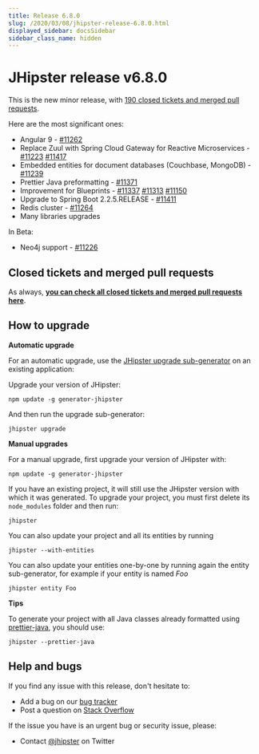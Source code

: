 ```yaml
---
title: Release 6.8.0
slug: /2020/03/08/jhipster-release-6.8.0.html
displayed_sidebar: docsSidebar
sidebar_class_name: hidden
---
```


JHipster release v6.8.0
==================

This is the new minor release, with [190 closed tickets and merged pull requests](https://github.com/jhipster/generator-jhipster/issues?q=milestone%3A6.8.0+is%3Aclosed).

Here are the most significant ones:

- Angular 9 - [#11262](https://github.com/jhipster/generator-jhipster/pull/11262)
- Replace Zuul with Spring Cloud Gateway for Reactive Microservices - [#11223](https://github.com/jhipster/generator-jhipster/pull/11223) [#11417](https://github.com/jhipster/generator-jhipster/pull/11417)
- Embedded entities for document databases (Couchbase, MongoDB) - [#11239](https://github.com/jhipster/generator-jhipster/pull/11239)
- Prettier Java preformatting - [#11371](https://github.com/jhipster/generator-jhipster/pull/11371)
- Improvement for Blueprints - [#11337](https://github.com/jhipster/generator-jhipster/pull/11337) [#11313](https://github.com/jhipster/generator-jhipster/pull/11313) [#11150](https://github.com/jhipster/generator-jhipster/pull/11150)
- Upgrade to Spring Boot 2.2.5.RELEASE - [#11411](https://github.com/jhipster/generator-jhipster/pull/11411)
- Redis cluster - [#11264](https://github.com/jhipster/generator-jhipster/pull/11264)
- Many libraries upgrades

In Beta:

- Neo4j support - [#11226](https://github.com/jhipster/generator-jhipster/pull/11226)

Closed tickets and merged pull requests
------------
As always, __[you can check all closed tickets and merged pull requests here](https://github.com/jhipster/generator-jhipster/issues?q=milestone%3A6.8.0+is%3Aclosed)__.

How to upgrade
------------

**Automatic upgrade**

For an automatic upgrade, use the [JHipster upgrade sub-generator](/upgrading-an-application/) on an existing application:

Upgrade your version of JHipster:

```
npm update -g generator-jhipster
```

And then run the upgrade sub-generator:

```
jhipster upgrade
```

**Manual upgrades**

For a manual upgrade, first upgrade your version of JHipster with:

```
npm update -g generator-jhipster
```

If you have an existing project, it will still use the JHipster version with which it was generated.
To upgrade your project, you must first delete its `node_modules` folder and then run:

```
jhipster
```

You can also update your project and all its entities by running

```
jhipster --with-entities
```

You can also update your entities one-by-one by running again the entity sub-generator, for example if your entity is named _Foo_

```
jhipster entity Foo
```

**Tips**

To generate your project with all Java classes already formatted using [prettier-java](https://github.com/jhipster/prettier-java), you should use:

```
jhipster --prettier-java
```

Help and bugs
--------------

If you find any issue with this release, don't hesitate to:

- Add a bug on our [bug tracker](https://github.com/jhipster/generator-jhipster/issues?state=open)
- Post a question on [Stack Overflow](http://stackoverflow.com/tags/jhipster/info)

If the issue you have is an urgent bug or security issue, please:

- Contact [@jhipster](https://twitter.com/jhipster) on Twitter
